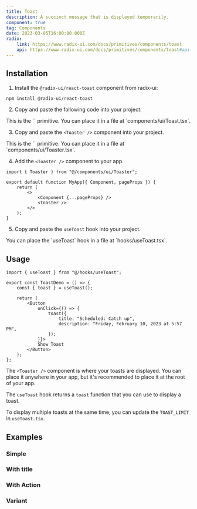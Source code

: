 ```yaml
---
title: Toast
description: A succinct message that is displayed temporarily.
component: true
tag: Components
date: 2023-03-05T16:00:00.000Z
radix:
    link: https://www.radix-ui.com/docs/primitives/components/toast
    api: https://www.radix-ui.com/docs/primitives/components/toast#api-reference
---
```


<ComponentExample src="src/components/examples/ToastDemo.tsx">
    <ToastDemo />
</ComponentExample>

## Installation

1. Install the `@radix-ui/react-toast` component from radix-ui:

```bash
npm install @radix-ui/react-toast
```

2. Copy and paste the following code into your project.

<ComponentSource src="src/components/ui/Toast.tsx" />

<Alert variant="outline">
    This is the `<Toast />` primitive. You can place it in a file at
    `components/ui/Toast.tsx`.
</Alert>

3. Copy and paste the `<Toaster />` component into your project.

<ComponentSource src="src/components/ui/Toaster.tsx" />

<Alert variant="outline">
    This is the `<Toaster />` primitive. You can place it in a file at
    `components/ui/Toaster.tsx`.
</Alert>

4. Add the `<Toaster />` component to your app.

```tsx title="_app.tsx" {1,7}
import { Toaster } from "@/components/ui/Toaster";

export default function MyApp({ Component, pageProps }) {
    return (
        <>
            <Component {...pageProps} />
            <Toaster />
        </>
    );
}
```

5. Copy and paste the `useToast` hook into your project.

<ComponentSource src="src/lib/hooks/useToast.ts" />

<Alert variant="outline">
    You can place the `useToast` hook in a file at `hooks/useToast.tsx`.
</Alert>

## Usage

```tsx
import { useToast } from "@/hooks/useToast";
```

```tsx {2,8-11}
export const ToastDemo = () => {
    const { toast } = useToast();

    return (
        <Button
            onClick={() => {
                toast({
                    title: "Scheduled: Catch up",
                    description: "Friday, February 10, 2023 at 5:57 PM",
                });
            }}>
            Show Toast
        </Button>
    );
};
```

The `<Toaster />` component is where your toasts are displayed. You can place it anywhere in your app, but it's recommended to place it at the root of your app.

The `useToast` hook returns a `toast` function that you can use to display a toast.

<Alert variant="outline">

To display multiple toasts at the same time, you can update the `TOAST_LIMIT` in `useToast.tsx`.

</Alert>

## Examples

### Simple

<ComponentExample src="src/components/examples/ToastDemo.tsx">
    <ToastDemo />
</ComponentExample>

### With title

<ComponentExample src="src/components/examples/ToastWithTitleDemo.tsx">
    <ToastWithTitleDemo />
</ComponentExample>

### With Action

<ComponentExample src="src/components/examples/ToastWithActionDemo.tsx">
    <ToastWithActionDemo />
</ComponentExample>

### Variant

<ComponentExample src="src/components/examples/ToastWithVariantDemo.tsx">
    <ToastWithVariantDemo />
</ComponentExample>
